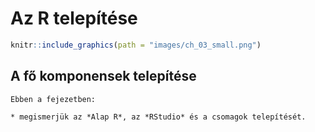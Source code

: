 # Az R telepítése {#az-r-telepitese}


```r
knitr::include_graphics(path = "images/ch_03_small.png")
```

## A fő komponensek telepítése


```block

Ebben a fejezetben:

* megismerjük az *Alap R*, az *RStudio* és a csomagok telepítését.

```

